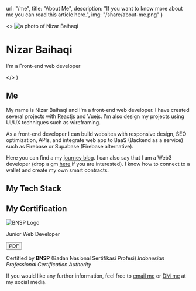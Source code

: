 
  url: "/me",
  title: "About Me",
  description: "If you want to know more about me you can read this article here.",
  img: "/share/about-me.png"
}

  <>
    <Image src={Ijay} alt='a photo of Nizar Baihaqi' width={150} height={150} />
    <h1 className='mt-6'>Nizar Baihaqi</h1>
    <p>I'm a Front-end web developer</p>
  </> 
)

## Me

My name is Nizar Baihaqi and I'm a front-end web developer. I have created several projects with Reactjs and Vuejs. I'm also design my projects using UI/UX techniques such as wireframing.

As a front-end developer I can build websites with responsive design, SEO optimization, APIs, and integrate web app to BaaS (Backend as a service) such as Firebase or Supabase (Firebase alternative).

Here you can find a my [journey blog](https://blog.nizarbaihaqi.com). I can also say that I am a Web3 developer (drop a gm [here](https://nqrz-wave-portal.herokuapp.com) if you are interested). I know how to connect to a wallet and create my own smart contracts. 

## My Tech Stack

<TechStack />

## My Certification

<div className='flex items-center gap-10 my-3'>
  <Image src={LogoBnsp} alt="BNSP Logo" height={150} width={150} />
  <div className='w-full flex justify-between items-center'>
    <p className='font-bold'>Junior Web Developer</p>
    <a className='hover:no-underline' href="http://localhost:3000/file/cert.pdf" target="_blank" rel="noopener noreferrer">
      <Button>
        PDF
      </Button>
    </a>
  </div>
</div>

Certified by **BNSP** (Badan Nasional Sertifikasi Profesi) *Indonesian Professional Certification Authority*

If you would like any further information, feel free to [email me](mailto:nizarbaihaq@gmail.com) or [DM me](https://linkedin.com/in/nizar-baihaqi) at my social media.
